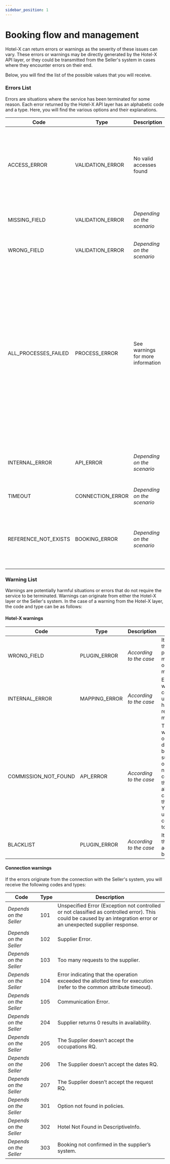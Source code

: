 ```yaml
---
sidebar_position: 1
---
```


# Booking flow and management

Hotel-X can return errors or warnings as the severity of these issues can vary. These errors or warnings may be directly generated by the Hotel-X API layer, or they could be transmitted from the Seller's system in cases where they encounter errors on their end.

Below, you will find the list of the possible values that you will receive.

### Errors List

Errors are situations where the service has been terminated for some reason. Each error returned by the Hotel-X API layer has an alphabetic code and a type. Here, you will find the various options and their explanations.

| Code                 | Type             | Description                       | Explanation   |
|----------------------|------------------|-----------------------------------|-----------------------------------------------------------------------------|
| ACCESS_ERROR         | VALIDATION_ERROR | No valid accesses found           | The access is not found or it has no permission, or you are using a test access and you need to add the  `testMode` field to "true".                                                                                                                                 |
| MISSING_FIELD        | VALIDATION_ERROR | _Depending on the scenario_       | Some mandatory fields are missing in input.                                 |
| WRONG_FIELD          | VALIDATION_ERROR | _Depending on the scenario_       | A field or fields in the request are not correct.                           |
| ALL_PROCESSES_FAILED | PROCESS_ERROR    | See warnings for more information | This occurs when no options are returned for all access attempts after applying a plugin (such as blacklist, filter, mapping code), commission adjustments, etc. It can also be triggered by incorrect default settings. Detailed information about the cause can be found in the warning node.   |
| INTERNAL_ERROR       | API_ERROR        | _Depending on the scenario_       | Covers any unexpected error or errors due to internal service.              |
| TIMEOUT              | CONNECTION_ERROR | _Depending on the scenario_       | This occurs due to a connection timeout.                                    |
| REFERENCE_NOT_EXISTS | BOOKING_ERROR    | _Depending on the scenario_       | This occurs when the provided booking reference is not available in the supplier's system. |

### Warning List

Warnings are potentially harmful situations or errors that do not require the service to be terminated. Warnings can originate from either the Hotel-X layer or the Seller's system. In the case of a warning from the Hotel-X layer, the code and type can be as follows:

#### Hotel-X warnings

| Code                 | Type             | Description             | Explanation                                                                             |
|----------------------|------------------|-------------------------|-----------------------------------------------------------------------------------------|
| WRONG_FIELD          | PLUGIN_ERROR     | _According to the case_ | It occurs when the input of the plugin is misintroduced or misconstructed.              |
| INTERNAL_ERROR       | MAPPING_ERROR    | _According to the case_ | Error produced when mapping codes, it usually happens regarding hotel mapping.          |
| COMMISSION_NOT_FOUND | API_ERROR        | _According to the case_ | This occurs when the options are discarded because the supplier returns options with a negative commission that does not allow the calculation of the net price. You need to upload the commission file to solve it.                                                          |
| BLACKLIST            | PLUGIN_ERROR     | _According to the case_ | It occurs when the hotels or accesses are blacklisted.                                  |


#### Connection warnings

If the errors originate from the connection with the Seller's system, you will receive the following codes and types:

| Code   | Type | Description                                                                                                                                                          |
| -----  |------|----------------------------------------------------------------------------------------------------------------------------------------------------------------------|
| _Depends on the Seller_       | 101  | Unspecified Error (Exception not controlled or not classified as controlled error). This could be caused by an integration error or an unexpected supplier response.         |
| _Depends on the Seller_       | 102  | Supplier Error.                                                                                                                                |
| _Depends on the Seller_       | 103  | Too many requests to the supplier.                                                                                                             |
| _Depends on the Seller_       | 104  | Error indicating that the operation exceeded the allotted time for execution (refer to the common attribute timeout).                                            |
| _Depends on the Seller_       | 105  | Communication Error.                                                                                                                           |
| _Depends on the Seller_       | 204  | Supplier returns 0 results in availability.                                                                                                    |
| _Depends on the Seller_       | 205  | The Supplier doesn’t accept the occupations RQ.                                                                                               |
| _Depends on the Seller_       | 206  | The Supplier doesn’t accept the dates RQ.                                                                                                      |
| _Depends on the Seller_       | 207  | The Supplier doesn’t accept the request RQ.                                                                                                    |
| _Depends on the Seller_       | 301  | Option not found in policies.                                                                                                                  |
| _Depends on the Seller_       | 302  | Hotel Not Found in DescriptiveInfo.                                                                                                            |
| _Depends on the Seller_       | 303  | Booking not confirmed in the supplier’s system.                                                                                                |